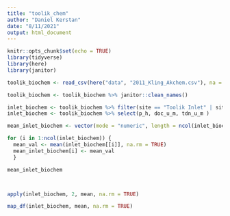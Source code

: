 ```yaml
---
title: "toolik_chem"
author: "Daniel Kerstan"
date: "8/11/2021"
output: html_document
---
```


```r
knitr::opts_chunk$set(echo = TRUE)
library(tidyverse)
library(here)
library(janitor)
```

```r
toolik_biochem <- read_csv(here("data", "2011_Kling_Akchem.csv"), na = ".")

toolik_biochem <- toolik_biochem %>% janitor::clean_names()

inlet_biochem <- toolik_biochem %>% filter(site == "Toolik Inlet" | site == "Toolik inlet")
inlet_biochem <- toolik_biochem %>% select(p_h, doc_u_m, tdn_u_m )

```

```r

mean_inlet_biochem <- vector(mode = "numeric", length = ncol(inlet_biochem))

for (i in 1:ncol(inlet_biochem)) {
  mean_val <- mean(inlet_biochem[[i]], na.rm = TRUE) 
  mean_inlet_biochem[i] <- mean_val
  }

mean_inlet_biochem



apply(inlet_biochem, 2, mean, na.rm = TRUE)

map_df(inlet_biochem, mean, na.rm = TRUE)

```
